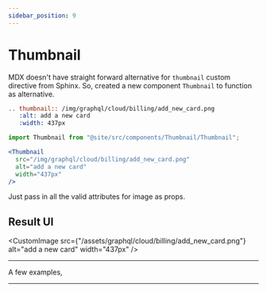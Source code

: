 ```yaml
---
sidebar_position: 9
---
```


# Thumbnail
MDX doesn't have straight forward alternative for `thumbnail` custom directive from Sphinx. So, created a new component `Thumbnail` to function as alternative.

<Tabs>
  <TabItem value="sphinx" label="Sphinx - RST" default>

```rest
.. thumbnail:: /img/graphql/cloud/billing/add_new_card.png
   :alt: add a new card
   :width: 437px
```
  </TabItem>
  <TabItem value="docusaurus" label="Docusaurus - MDX">

```jsx
import Thumbnail from "@site/src/components/Thumbnail/Thumbnail";

<Thumbnail
  src="/img/graphql/cloud/billing/add_new_card.png"
  alt="add a new card"
  width="437px"
/>
```
  </TabItem>
</Tabs>

Just pass in all the valid attributes for image as props.

## Result UI

<Thumbnail src="/docs/assets/graphql/cloud/billing/add_new_card.png" alt="add a new card" width="437px" />

<CustomImage src={"/assets/graphql/cloud/billing/add_new_card.png"} alt="add a new card" width="437px" />

<hr />

A few examples,

<Thumbnail src="/img/graphql/cloud/billing/coupon_redemption.png" alt="Coupons and Credits" />

<hr />

<Thumbnail src="/img/graphql/cloud/billing/invoice_settings.png" alt="invoice settings" />